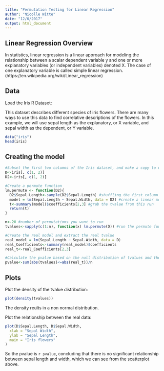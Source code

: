 ```yaml
---
title: "Permutation Testing for Linear Regression"
author: "Nicolle Witte"
date: "12/6/2017"
output: html_document
---
```



## Linear Regression Overview

In statistics, linear regression is a linear approach for modeling the relationship between a scalar dependent variable y and one or more explanatory variables (or independent variables) denoted X. The case of one explanatory variable is called simple linear regression. (https://en.wikipedia.org/wiki/Linear_regression)

## Data

Load the Iris R Dataset:

This dataset describes different species of iris flowers. There are many ways to use this data to find correlative descriptions of the flowers. In this example, we will use sepal length as the explanatory, or X variable, and sepal width as the dependent, or Y variable. 

```r
data("iris")
head(iris)
```

## Creating the model

```r
#Subset the first two columns of the Iris dataset, and make a copy to not rewrite when shuffling. 
D<-iris[, c(1, 2)]
D2<-iris[, c(1, 2)]

#Create a permute function
lm.permute <- function(D2){
  D2$Sepal.Length<-sample(D2$Sepal.Length) #shuffling the first column (sepal length)
  model = lm(Sepal.Length ~ Sepal.Width, data = D2) #create a linear model on the shuffled data
  t<-summary(model)$coefficients[2,3] #grab the tvalue from this run
  return(t)
}

n<-20 #number of permutations you want to run
tvalues<-sapply(c(1:n), function(x) lm.permute(D)) #run the permute function n times

#Create the real model and extract the real tvalue
real_model = lm(Sepal.Length ~ Sepal.Width, data = D)
real_Coefficients<-summary(real_model)$coefficients
real_t<-real_Coefficients[2,3]

#Calculate the pvalue based on the null distribution of tvalues and the real value.
pvalue<-sum(abs(tvalues)<=abs(real_t))/n

```

## Plots

Plot the density of the tvalue distribution:
```r
plot(density(tvalues))
```

The density reults in a non normal distribution. 


Plot the relationship between the real data:
```r
plot(D$Sepal.Length, D$Sepal.Width,
  xlab = "Sepal Width",
  ylab = "Sepal Length",
  main = "Iris flowers"
)
```

So the pvalue is `r pvalue`, concluding that there is no significant relationship between sepal length and width, which we can see from the scatterplot above. 

